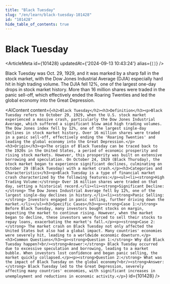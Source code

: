 ```yaml
---
title: "Black Tuesday"
slug: "/en/learn/black-tuesday-101428"
id: "101428"
hide_table_of_contents: true
---
```



# Black Tuesday

<ArticleMeta id={101428} updatedAt={'2024-09-13 10:43:24'} alias={`[]`} />
<div className='border-solid border-b border-t-0 my-4 border-[var(--ifm-color-gray-300)]' />

Black Tuesday was Oct. 29, 1929, and it was marked by a sharp fall in the stock market, with the Dow Jones Industrial Average (DJIA) especially hard hit in high trading volume. The DJIA fell 12%, one of the largest one-day drops in stock market history. More than 16 million shares were traded in the panic sell-off, which effectively ended the Roaring Twenties and led the global economy into the Great Depression.

<AIContent content={`<h2>Black Tuesday</h2><h3>Definition</h3><p>Black Tuesday refers to October 29, 1929, when the U.S. stock market experienced a massive crash, particularly the Dow Jones Industrial Average, which suffered a significant blow amid high trading volumes. The Dow Jones index fell by 12%, one of the largest single-day declines in stock market history. Over 16 million shares were traded in a panic sell-off, effectively ending the 'Roaring Twenties' and leading the global economy into the Great Depression.</p><h3>Origin</h3><p>The origin of Black Tuesday can be traced back to the 1920s in the United States, a period of economic prosperity and rising stock markets. However, this prosperity was built on extensive borrowing and speculation. On October 24, 1929 (Black Thursday), the stock market began to experience significant declines, culminating on October 29 (Black Tuesday) with a market crash.</p><h3>Categories and Characteristics</h3><p>Black Tuesday is a type of financial market crash characterized by the following features:</p><ul><li><strong>High Trading Volume:</strong> Over 16 million shares were traded on that day, setting a historical record.</li><li><strong>Significant Decline:</strong> The Dow Jones Industrial Average fell by 12%, one of the largest single-day declines in history.</li><li><strong>Panic Selling:</strong> Investors engaged in panic selling, further driving down the market.</li></ul><h3>Specific Cases</h3><p><strong>Case 1:</strong> Before Black Tuesday, many investors bought stocks on margin, expecting the market to continue rising. However, when the market began to decline, these investors were forced to sell their stocks to repay loans, exacerbating the market's fall.</p><p><strong>Case 2:</strong> The market crash on Black Tuesday not only affected the United States but also had a global impact. Many countries' economies were severely hit, leading to a worldwide economic downturn.</p><h3>Common Questions</h3><p><strong>Question 1:</strong> Why did Black Tuesday happen?<br/><strong>Answer:</strong> Black Tuesday occurred due to excessive speculation and borrowing, leading to a market bubble. When investors lost confidence and began panic selling, the market quickly collapsed.</p><p><strong>Question 2:</strong> What was the impact of Black Tuesday on the global economy?<br/><strong>Answer:</strong> Black Tuesday led to the Great Depression, severely affecting many countries' economies, with significant increases in unemployment and reductions in economic activity.</p>`} id={101428} />
